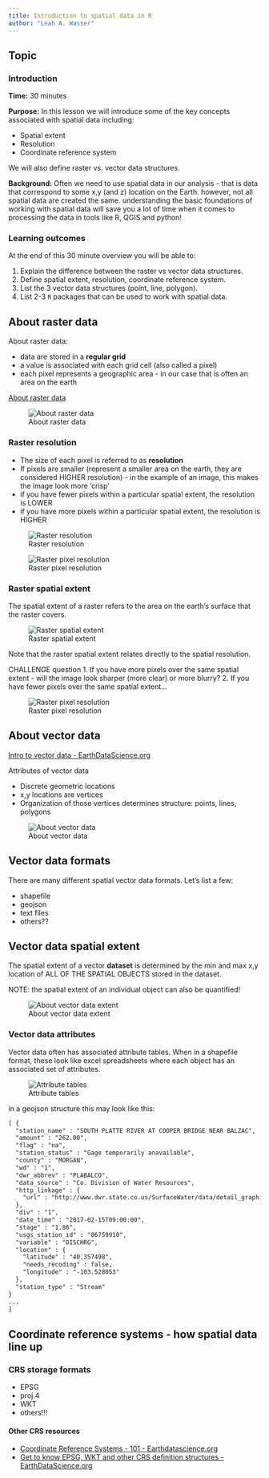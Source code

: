 ```yaml
---
title: Introduction to spatial data in R
author: "Leah A. Wasser"
---
```


## Topic

### Introduction
**Time:** 30 minutes

**Purpose:** In this lesson we will introduce some of the key concepts associated
with spatial data including:

* Spatial extent
* Resolution
* Coordinate reference system

We will also define raster vs. vector data structures.

**Background:**
Often we need to use spatial data in our analysis - that is data that correspond
to some x,y (and z) location on the Earth. however, not all spatial data are
created the same. understanding the basic foundations of working with spatial
data will save you a lot of time when it comes to processing the data in tools
like R, QGIS and python!

### Learning outcomes

At the end of this 30 minute overview you will be able to:

1. Explain the difference between the raster vs vector data structures.
1. Define spatial extent, resolution, coordinate reference system.
1. List the 3 vector data structures (point, line, polygon).
1. List 2-3 `R` packages that can be used to work with spatial data.


## About raster data

About raster data:

* data are stored in a **regular grid**
* a value is associated with each grid cell (also called a pixel)
* each pixel represents a geographic area - in our case that is often an area on the earth


[About raster data](https://earthdatascience.org/course-materials/earth-analytics/week-3/open-lidar-raster-r/)

![About raster data](http://earthdatascience.org/images/course-materials/earth-analytics/week-3/raster-concept.png)

### Raster resolution

* The size of each pixel is referred to as **resolution**
* If pixels are smaller (represent a smaller area on the earth, they are considered HIGHER resolution) - in the example of an image, this makes the image look more 'crisp'
* if you have fewer pixels within a particular spatial extent, the resolution is LOWER
* if you have more pixels within a particular spatial extent, the resolution is HIGHER


![Raster resolution](http://earthdatascience.org/images/course-materials/earth-analytics/week-3/raster-resolution.png)

![Raster pixel resolution](http://earthdatascience.org/images/course-materials/earth-analytics/week-3/raster-pixel-resolution.png)


### Raster spatial extent

The spatial extent of a raster refers to the area on the earth's surface that
the raster covers.

![Raster spatial extent](http://earthdatascience.org/images/course-materials/earth-analytics/week-3/raster-spatial-extent-coordinates.png)

Note that the raster spatial extent relates directly to the
spatial resolution.

CHALLENGE question
1. If you have more pixels over the same spatial extent - will the image look sharper (more clear) or more blurry?
2. If you have fewer pixels over the same spatial extent...


![Raster pixel resolution](http://earthdatascience.org/images/course-materials/earth-analytics/week-3/raster-spatial-extent.png)

## About vector data

[Intro to vector data - EarthDataScience.org ](http://earthdatascience.org/course-materials/earth-analytics/week-4/intro-vector-data-r/)

Attributes of vector data

* Discrete geometric locations
* x,y locations are vertices
* Organization of those vertices determines structure: points, lines, polygons

![About vector data](http://earthdatascience.org/images/course-materials/earth-analytics/week-5/pnt_line_poly.png)


## Vector data formats

There are many different spatial vector data formats. Let's list a few:

* shapefile
* geojson
* text files
* others??

## Vector data spatial extent

The spatial extent of a vector **dataset** is determined by the min and max x,y location
of ALL OF THE SPATIAL OBJECTS stored in the dataset.

NOTE: the spatial extent of an individual object can also be quantified!

![About vector data extent](http://earthdatascience.org/images/course-materials/earth-analytics/week-5/spatial_extent.png)


### Vector data attributes

Vector data often has associated attribute tables. When in a shapefile format,
these look like excel spreadsheets where each object has an associated set of
attributes.


![Attribute tables](http://earthdatascience.org/images/course-materials/earth-analytics/week-5/attribute_table.png)

in a geojson structure this may look like this:


```xml
[ {
  "station_name" : "SOUTH PLATTE RIVER AT COOPER BRIDGE NEAR BALZAC",
  "amount" : "262.00",
  "flag" : "na",
  "station_status" : "Gage temporarily anavailable",
  "county" : "MORGAN",
  "wd" : "1",
  "dwr_abbrev" : "PLABALCO",
  "data_source" : "Co. Division of Water Resources",
  "http_linkage" : {
    "url" : "http://www.dwr.state.co.us/SurfaceWater/data/detail_graph.aspx?ID=PLABALCO&MTYPE=DISCHRG"
  },
  "div" : "1",
  "date_time" : "2017-02-15T09:00:00",
  "stage" : "1.86",
  "usgs_station_id" : "06759910",
  "variable" : "DISCHRG",
  "location" : {
    "latitude" : "40.357498",
    "needs_recoding" : false,
    "longitude" : "-103.528053"
  },
  "station_type" : "Stream"
}
...
]
```


## Coordinate reference systems - how spatial data line up

### CRS storage formats

* EPSG
* proj.4
* WKT
* others!!!

#### Other CRS resources

* [Coordinate Reference Systems - 101 - Earthdatascience.org ](http://earthdatascience.org/course-materials/earth-analytics/week-4/intro-to-coordinate-reference-systems/)
* [Get to know EPSG, WKT and other CRS definition structures - EarthDataScience.org](http://earthdatascience.org/course-materials/earth-analytics/week-4/understand-epsg-wkt-and-other-crs-definition-file-types/)
